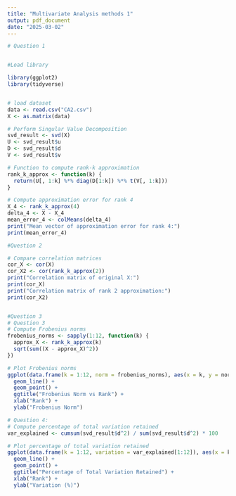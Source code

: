 ```yaml
---
title: "Multivariate Analysis methods 1"
output: pdf_document
date: "2025-03-02"
---
```


```r
# Question 1


#Load library

library(ggplot2)
library(tidyverse)


# load dataset
data <- read.csv("CA2.csv")
X <- as.matrix(data)

# Perform Singular Value Decomposition
svd_result <- svd(X)
U <- svd_result$u
D <- svd_result$d
V <- svd_result$v

# Function to compute rank-k approximation
rank_k_approx <- function(k) {
  return(U[, 1:k] %*% diag(D[1:k]) %*% t(V[, 1:k]))
}

# Compute approximation error for rank 4
X_4 <- rank_k_approx(4)
delta_4 <- X - X_4
mean_error_4 <- colMeans(delta_4)
print("Mean vector of approximation error for rank 4:")
print(mean_error_4)

```


```r

#Question 2

# Compare correlation matrices
cor_X <- cor(X)
cor_X2 <- cor(rank_k_approx(2))
print("Correlation matrix of original X:")
print(cor_X)
print("Correlation matrix of rank 2 approximation:")
print(cor_X2)



```


```r

#Question 3
# Question 3
# Compute Frobenius norms
frobenius_norms <- sapply(1:12, function(k) {
  approx_X <- rank_k_approx(k)
  sqrt(sum((X - approx_X)^2))
})

# Plot Frobenius norms
ggplot(data.frame(k = 1:12, norm = frobenius_norms), aes(x = k, y = norm)) +
  geom_line() +
  geom_point() +
  ggtitle("Frobenius Norm vs Rank") +
  xlab("Rank") +
  ylab("Frobenius Norm")

```


```r
# Question 4:
# Compute percentage of total variation retained
var_explained <- cumsum(svd_result$d^2) / sum(svd_result$d^2) * 100

# Plot percentage of total variation retained
ggplot(data.frame(k = 1:12, variation = var_explained[1:12]), aes(x = k, y = variation)) +
  geom_line() +
  geom_point() +
  ggtitle("Percentage of Total Variation Retained") +
  xlab("Rank") +
  ylab("Variation (%)")



```

